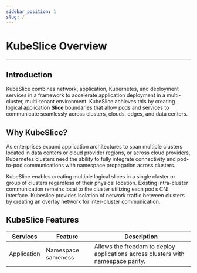 ```yaml
---
sidebar_position: 1
slug: /
---
```


# KubeSlice Overview
---

## Introduction

KubeSlice combines network, application, Kubernetes, and deployment services in a framework to accelerate application deployment
in a multi-cluster, multi-tenant environment. KubeSlice achieves this by creating logical application **Slice** boundaries that allow
pods and services to communicate seamlessly across clusters, clouds, edges, and data centers.

## Why KubeSlice?

As enterprises expand application architectures to span multiple clusters located in data centers or cloud provider regions,
or across cloud providers, Kubernetes clusters need the ability to fully integrate connectivity and pod-to-pod communications
with namespace propagation across clusters.

KubeSlice enables creating multiple logical slices in a single cluster or group of clusters regardless of their physical location.
Existing intra-cluster communication remains local to the cluster utilizing each pod’s CNI interface. Kubeslice provides isolation
of network traffic between clusters by creating an overlay network for inter-cluster communication.

## KubeSlice Features

Services | Feature | Description
-------- | ------- | --
Application | Namespace sameness | Allows the freedom to deploy applications across clusters with namespace parity.

